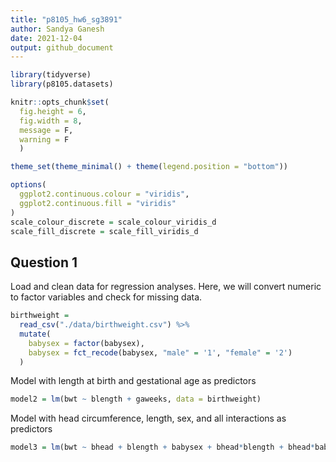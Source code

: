 ```yaml
---
title: "p8105_hw6_sg3891"
author: Sandya Ganesh
date: 2021-12-04
output: github_document
---
```


```r
library(tidyverse)
library(p8105.datasets)

knitr::opts_chunk$set(
  fig.height = 6,
  fig.width = 8,
  message = F,
  warning = F 
  )

theme_set(theme_minimal() + theme(legend.position = "bottom"))

options(
  ggplot2.continuous.colour = "viridis",
  ggplot2.continuous.fill = "viridis"
)
scale_colour_discrete = scale_colour_viridis_d
scale_fill_discrete = scale_fill_viridis_d
```
## Question 1

Load and clean data for regression analyses. Here, we will convert numeric to factor variables and check for missing data.
```r
birthweight = 
  read_csv("./data/birthweight.csv") %>%
  mutate(
    babysex = factor(babysex),
    babysex = fct_recode(babysex, "male" = '1', "female" = '2')
  )
```

Model with length at birth and gestational age as predictors
```r
model2 = lm(bwt ~ blength + gaweeks, data = birthweight)

```

Model with head circumference, length, sex, and all interactions as predictors
```r
model3 = lm(bwt ~ bhead + blength + babysex + bhead*blength + bhead*babysex + blength*babysex + bhead*blength*babysex, data = birthweight)

```

